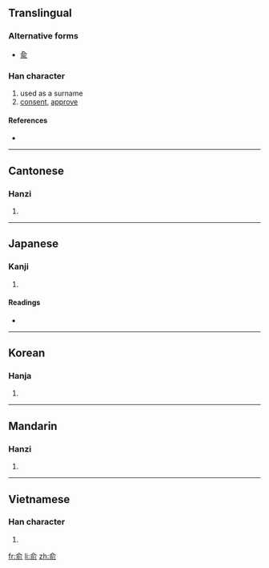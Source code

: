 {{also|兪}}
==Translingual==

===Alternative forms===
* [[兪]]

===Han character===
{{Han char|rn=9|rad=人|as=07|sn=9|four=8022<sub>1</sub>|canj=人一月弓 (OMBN)}}

# used as a surname
# [[consent]], [[approve]]

====References====
* {{Han ref|kx=0105.210|dkj=00703|dj=0223.020|hdz=10155.030|uh=4FDE|ud=20446|bh=AB5C|bd=43868}}

----

==Cantonese==

===Hanzi===
{{yue-hanzi|jyut=|y=yu4}}

# {{defn|Cantonese|sort=人07}}

----

==Japanese==

===Kanji===
{{ja-kanji|grade=|rs=人07}}

# {{defn|Japanese|sort=人07}}

====Readings====
* {{ja-readings|on=[[ゆ]] (yu)|kun=[[しかり]] (shikari)}}

----

==Korean==

===Hanja===
{{ko-hanja|hangeul=유|rv=yu|mr=yu}}

# {{defn|Korean|sort=人07}}

----

==Mandarin==

===Hanzi===
{{cmn-hanzi|pin=[[yú]] ([[yu2]])|wg=yü<sup>2</sup>}}

# {{defn|Mandarin|sort=人07}}

----

==Vietnamese==

===Han character===
{{vi-hantu|[[du]], [[dũ]]|rs=人07}}

# {{defn|Vietnamese|sort=人07}}

[[fr:俞]]
[[li:俞]]
[[zh:俞]]
